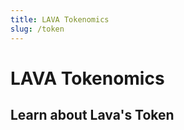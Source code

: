 ```yaml
---
title: LAVA Tokenomics
slug: /token
---
```




# LAVA Tokenomics

## Learn about Lava's Token

[<RoadmapItem icon="🏭" title="Supply" description="token supply details, economic actors, deflationary mechanism, stake-based rewards and burns"/>](/supply)

[<RoadmapItem icon="🛒" title="Rewards and Restaking" description="token rewards distribution, staking and restaking, validators, providers, delegators"/>](/rewards-restaking)

[<RoadmapItem icon="📊" title="Distribution" description="initial token distribution, fixed token supply, allocation categories, unlock schedule, disclaimer regarding investment advice."/>](/distribution)
